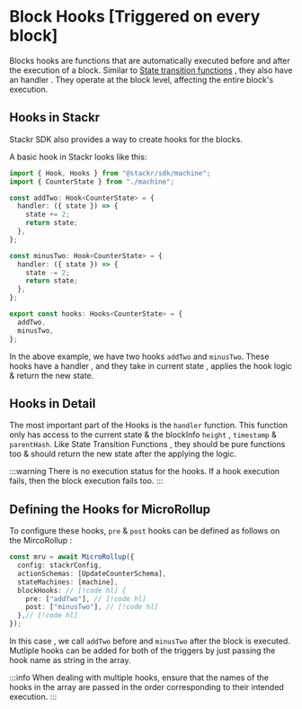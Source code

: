 # Block Hooks [Triggered on every block]

Blocks hooks are functions that are automatically executed before and after the execution of a block. Similar to [State transition functions](/build/framework/state-machine/state-transitions) , they also have an handler . They operate at the block level, affecting the entire block's execution.

## Hooks in Stackr

Stackr SDK also provides a way to create hooks for the blocks.

A basic hook in Stackr looks like this:

```typescript
import { Hook, Hooks } from "@stackr/sdk/machine";
import { CounterState } from "./machine";

const addTwo: Hook<CounterState> = {
  handler: ({ state }) => {
    state += 2;
    return state;
  },
};

const minusTwo: Hook<CounterState> = {
  handler: ({ state }) => {
    state -= 2;
    return state;
  },
};

export const hooks: Hooks<CounterState> = {
  addTwo,
  minusTwo,
};
```

In the above example, we have two hooks `addTwo` and `minusTwo`. These hooks have a handler , and they take in current state , applies the hook logic & return the new state.

## Hooks in Detail

The most important part of the Hooks is the `handler` function. This function only has access to the current state & the blockInfo `height` , `timestamp` & `parentHash`. Like State Transition Functions , they should be pure functions too & should return the new state after the applying the logic.

:::warning
There is no execution status for the hooks. If a hook execution fails, then the block execution fails too.
:::

## Defining the Hooks for MicroRollup

To configure these hooks, `pre` & `post` hooks can be defined as follows on the MircoRollup :

```ts [mru.ts]
const mru = await MicroRollup({
  config: stackrConfig,
  actionSchemas: [UpdateCounterSchema],
  stateMachines: [machine],
  blockHooks: // [!code hl] {
    pre: ["addTwo"], // [!code hl]
    post: ["minusTwo"], // [!code hl]
  },// [!code hl]
});
```

In this case , we call `addTwo` before and `minusTwo` after the block is executed. Mutliple hooks can be added for both of the triggers by just passing the hook name as string in the array.

:::info
When dealing with multiple hooks, ensure that the names of the hooks in the array are passed in the order corresponding to their intended execution.
:::